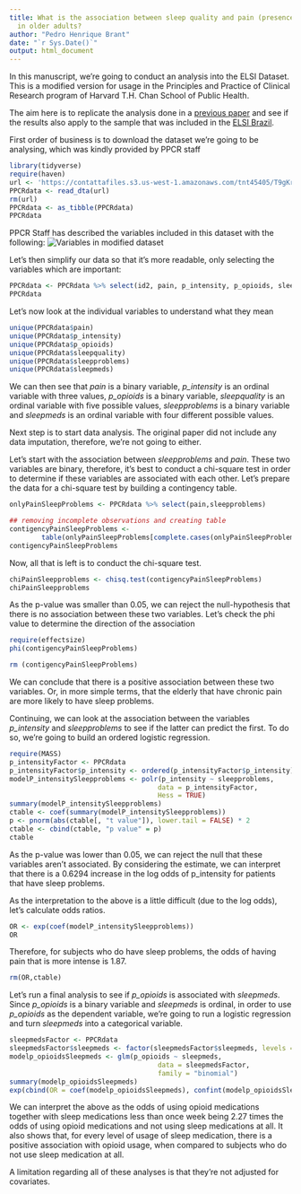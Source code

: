 ```yaml
---
title: What is the association between sleep quality and pain (presence and intensity)
  in older adults?
author: "Pedro Henrique Brant"
date: "`r Sys.Date()`"
output: html_document
---
```


In this manuscript, we're going to conduct an analysis into the ELSI Dataset. This is a modified version for usage in the Principles and Practice of Clinical Research program of Harvard T.H. Chan School of Public Health.

The aim here is to replicate the analysis done in a [previous paper](https://pubmed.ncbi.nlm.nih.gov/34968438/) and see if the results also apply to the sample that was included in the [ELSI Brazil](https://elsi.cpqrr.fiocruz.br/en/home-english/).

First order of business is to download the dataset we're going to be analysing, which was kindly provided by PPCR staff

```r

library(tidyverse)
require(haven)
url <- 'https://contattafiles.s3.us-west-1.amazonaws.com/tnt45405/T9gKrWnaRr5K0yT/FINAL%20-%20ELSI_students.dta'
PPCRdata <- read_dta(url)
rm(url)
PPCRdata <- as_tibble(PPCRdata)
PPCRdata

```
PPCR Staff has described the variables included in this dataset with the following:
![Variables in modified dataset](https://contattafiles.s3.us-west-1.amazonaws.com/tnt45405/3Rq88vSRw93ITf6/Screen%20Shot%202023-10-04%20at%201.03.35%20PM.png)

Let's then simplify our data so that it's more readable, only selecting the variables which are important:

```r
PPCRdata <- PPCRdata %>% select(id2, pain, p_intensity, p_opioids, sleepquality, sleepproblems, sleepmeds)
PPCRdata
```
Let's now look at the individual variables to understand what they mean
```r
unique(PPCRdata$pain)
unique(PPCRdata$p_intensity)
unique(PPCRdata$p_opioids)
unique(PPCRdata$sleepquality)
unique(PPCRdata$sleepproblems)
unique(PPCRdata$sleepmeds)
```
We can then see that *pain* is a binary variable, *p_intensity* is an ordinal variable with three values, *p_opioids* is a binary variable, *sleepquality* is an ordinal variable with five possible values, *sleepproblems* is a binary variable and *sleepmeds* is an ordinal variable with four different possible values.

Next step is to start data analysis. The original paper did not include any data imputation, therefore, we're not going to either. 

Let's start with the association between *sleepproblems* and *pain*. These two variables are binary, therefore, it's best to conduct a chi-square test in order to determine if these variables are associated with each other. Let's prepare the data for a chi-square test by building a contingency table.

```r
onlyPainSleepProblems <- PPCRdata %>% select(pain,sleepproblems)

## removing incomplete observations and creating table
contigencyPainSleepProblems <- 
        table(onlyPainSleepProblems[complete.cases(onlyPainSleepProblems),]) 
contigencyPainSleepProblems
```

Now, all that is left is to conduct the chi-square test.

```r
chiPainSleepproblems <- chisq.test(contigencyPainSleepProblems)
chiPainSleepproblems
```

As the p-value was smaller than 0.05, we can reject the null-hypothesis that there is no association between these two variables.
Let's check the phi value to determine the direction of the association

```r
require(effectsize)
phi(contigencyPainSleepProblems)
```
```r
rm (contigencyPainSleepProblems)
```
We can conclude that there is a positive association between these two variables. Or, in more simple terms, that the elderly that have chronic pain are more likely to have sleep problems.

Continuing, we can look at the association between the variables *p_intensity* and *sleepproblems* to see if the latter can predict the first. To do so, we're going to build an ordered logistic regression.

```r
require(MASS)
p_intensityFactor <- PPCRdata
p_intensityFactor$p_intensity <- ordered(p_intensityFactor$p_intensity)
modelP_intensitySleepproblems <- polr(p_intensity ~ sleepproblems,
                                     data = p_intensityFactor,
                                     Hess = TRUE)
summary(modelP_intensitySleepproblems)
ctable <- coef(summary(modelP_intensitySleepproblems))
p <- pnorm(abs(ctable[, "t value"]), lower.tail = FALSE) * 2
ctable <- cbind(ctable, "p value" = p)
ctable
```
As the p-value was lower than 0.05, we can reject the null that these variables aren't associated. By considering the estimate, we can interpret that there is a 0.6294 increase in the log odds of p_intensity for patients that have sleep problems.

As the interpretation to the above is a little difficult (due to the log odds), let's calculate odds ratios.

```r
OR <- exp(coef(modelP_intensitySleepproblems))
OR
```

Therefore, for subjects who do have sleep problems, the odds of having pain that is more intense is 1.87.

```r
rm(OR,ctable)
```

Let's run a final analysis to see if *p_opioids* is associated with *sleepmeds*. Since *p_opioids* is a binary variable and *sleepmeds* is ordinal, in order to use *p_opioids* as the dependent variable, we're going to run a logistic regression and turn *sleepmeds* into a categorical variable.

```r
sleepmedsFactor <- PPCRdata
sleepmedsFactor$sleepmeds <- factor(sleepmedsFactor$sleepmeds, levels = c(1,2,3,4,9), labels = c("No", "Less than once a week", "1 or 2 times a week", "3 or more times a week", "Didn't know/didn't answer"))
modelp_opioidsSleepmeds <- glm(p_opioids ~ sleepmeds,
                                     data = sleepmedsFactor,
                                     family = "binomial")
summary(modelp_opioidsSleepmeds)
exp(cbind(OR = coef(modelp_opioidsSleepmeds), confint(modelp_opioidsSleepmeds)))
```

We can interpret the above as the odds of using opioid medications together with sleep medications less than once week being 2.27 times the odds of using opioid medications and not using sleep medications at all. It also shows that, for every level of usage of sleep medication, there is a positive association with opioid usage, when compared to subjects who do not use sleep medication at all.

A limitation regarding all of these analyses is that they're not adjusted for covariates.